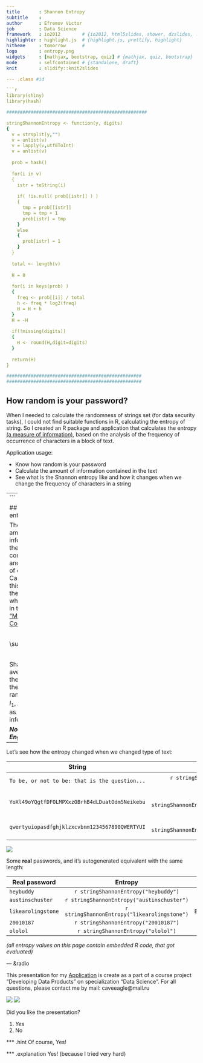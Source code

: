 ---
title       : Shannon Entropy
subtitle    : 
author      : Efremov Victor
job         : Data Science
framework   : io2012        # {io2012, html5slides, shower, dzslides, ...}
highlighter : highlight.js  # {highlight.js, prettify, highlight}
hitheme     : tomorrow      #
logo        : entropy.png
widgets     : [mathjax, bootstrap, quiz] # {mathjax, quiz, bootstrap}
mode        : selfcontained # {standalone, draft}
knit        : slidify::knit2slides

--- .class #id 

```{r, echo=FALSE}

library(shiny)
library(hash)

####################################################

stringShannonEntropy <- function(y, digits) 
{
  v = strsplit(y,"")
  v = unlist(v)
  v = lapply(v,utf8ToInt)
  v = unlist(v)
  
  prob = hash()
  
  for(i in v)
  {
    istr = toString(i)
    
    if( !is.null( prob[[istr]] ) )
    {
      tmp = prob[[istr]]
      tmp = tmp + 1
      prob[istr] = tmp
    }
    else
    {
      prob[istr] = 1
    }  
  }
  
  total <- length(v)
  
  H = 0
  
  for(i in keys(prob) )
  {
    freq <- prob[[i]] / total
    h <- freq * log2(freq)
    H = H + h
  }
  H = -H
  
  if(!missing(digits))
  {
    H <- round(H,digit=digits)
  }
  
  return(H)
}

##################################################
##################################################

```

## How random is your password?

When I needed to calculate the randomness of strings set (for data security tasks), I could not find suitable functions in R, calculating the entropy of string. So I created an R package and application that calculates the entropy [(a measure of information)](https://en.wikipedia.org/wiki/Entropy_%28information_theory%29), based on the analysis of the frequency of occurrence of characters in a block of text.

Application usage:

- Know how random is your password
- Calculate the amount of information contained in the text
- See what is the Shannon entropy like and how it changes when we change the frequency of characters in a string

---
## What is Shannon entropy?

The entropy $H$ and the amount of the information $I$ depend on the initial amount considered variants N and a priori probabilities of each implementation. Calculation of entropy in this case, according to the formula of Shannon, which proposed in 1948 in the paper ["Mathematical Theory of Communication"](http://worrydream.com/refs/Shannon%20-%20A%20Mathematical%20Theory%20of%20Communication.pdf), is:

$$H(X)= - \sum_{i=1}^np(x_i)\log_b p(x_i)$$

Shannon entropy is the average characteristic - the expectation value of the distribution of random variable ${I_0, I_1, ... I_N}$, and can be used as a measure of information uncertainty.

**_Note: Sorry for my bad English..._**

---

Let's see how the entropy changed when we changed type of text: 

| String        | Entropy   | Explanation        
| ------------- |:-------------:| -------------:|
| `To be, or not to be: that is the question...`      | `r stringShannonEntropy("To be, or not to be: that is the question...")` | Normal text string
| `YoXl49oYQgtfDFOLMPXxzOBrhB4dLDuatOdm5Neikebu`      | `r stringShannonEntropy("YoXl49oYQgtfDFOLMPXxzOBrhB4dLDuatOdm5Neikebu")` | Autogenerated random password
| `qwertyuiopasdfghjklzxcvbnm1234567890QWERTYUI`      | `r stringShannonEntropy("qwertyuiopasdfghjklzxcvbnm1234567890QWERTYUI")` | Set of recurrent charters

![](empty.png)

Some **real** passwords, and it's autogenerated equivalent with the same length:

| Real password | Entropy   | Equivalent | Equivalent entropy         
| ------------- |:-------------:| -------------:| -------------:|
| `heybuddy`    | `r stringShannonEntropy("heybuddy")` | `BKZlMvTr` | `r stringShannonEntropy("BKZlMvTr")`
| `austinschuster`    | `r stringShannonEntropy("austinschuster")` | `Uzrw3IzsEXahHt` | `r stringShannonEntropy("Uzrw3IzsEXahHt")`
| `likearolingstone`    | `r stringShannonEntropy("likearolingstone")` | `BH3vLWNpddSJom1L` | `r stringShannonEntropy("BH3vLWNpddSJom1L")`
| `20010187`    | `r stringShannonEntropy("20010187")` | `4pJFxMoU` | `r stringShannonEntropy("4pJFxMoU")`
| `ololol`    | `r stringShannonEntropy("ololol")` | `9EehfG` | `r stringShannonEntropy("9EehfG")`

*(all entropy values on this page contain embedded R code, that got evaluated)*

--- &radio

This presentation for my [Application](https://caveeagle.shinyapps.io/shinyApp) is create as a part of a course project "Developing Data Products" on specialization "Data Science". For all questions, please contact me by mail: caveeagle@mail.ru

![](empty.png)
![](empty.png)

Did you like the presentation?

1.    _Yes_
2.    No

*** .hint 
Of course, Yes!

*** .explanation 
Yes! (because I tried very hard)






















